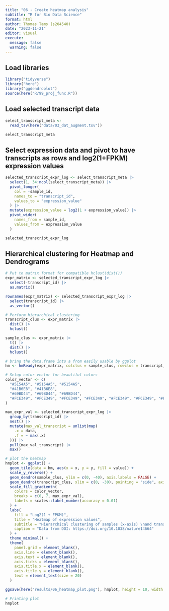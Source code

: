 ```yaml
---
title: "06 - Create heatmap analysis"
subtitle: "R for Bio Data Science"
format: html
author: Thomas Tams (s204540)
date: "2023-11-21"
editor: visual
execute:
  message: false
  warning: false
---
```


## Load libraries

```r
library("tidyverse")
library("here")
library("ggdendroplot")
source(here("R/99_proj_func.R"))
```

## Load selected transcript data

```r
select_transcript_meta <-
  read_tsv(here("data/03_dat_augment.tsv"))

select_transcript_meta
```

## Select expression data and pivot to have transcripts as rows and log2(1+FPKM) expression values

```r
selected_transcript_expr_log <- select_transcript_meta |>
  select(1, 34:ncol(select_transcript_meta)) |>
  pivot_longer(
    col = -sample_id,
    names_to = "transcript_id",
    values_to = "expression_value"
  ) |>
  mutate(expression_value = log2(1 + expression_value)) |>
  pivot_wider(
    names_from = sample_id,
    values_from = expression_value
  )

selected_transcript_expr_log
```

## Hierarchical clustering for Heatmap and Dendrograms

```r
# Put to matrix format for compatible hclust(dist())
expr_matrix <- selected_transcript_expr_log |>
  select(-transcript_id) |>
  as.matrix()

rownames(expr_matrix) <- selected_transcript_expr_log |>
  select(transcript_id) |>
  as_vector()

# Perform hierarchical clustering
transcript_clus <- expr_matrix |>
  dist() |>
  hclust()

sample_clus <- expr_matrix |>
  t() |>
  dist() |>
  hclust()

# bring the data.frame into a from easily usable by ggplot
hm <- hmReady(expr_matrix, colclus = sample_clus, rowclus = transcript_clus)

# Setup color vector for beautiful colors
color_vector <- c(
  "#5154A5", "#5154A5", "#5154A5",
  "#41B6E8", "#41B6E8",
  "#69BD44", "#69BD44", "#69BD44",
  "#FCE349", "#FCE349", "#FCE349", "#FCE349", "#FCE349", "#FCE349", "#FCE349", "#FCE349"
)

max_expr_val <- selected_transcript_expr_log |>
  group_by(transcript_id) |>
  nest() |>
  mutate(max_val_transcript = unlist(map(
    .x = data,
    .f = ~ max(.x)
  ))) |>
  pull(max_val_transcript) |>
  max()

# plot the heatmap
hmplot <- ggplot() +
  geom_tile(data = hm, aes(x = x, y = y, fill = value)) +
  scale_y_reverse() +
  geom_dendro(sample_clus, ylim = c(0, -40), axis.labels = FALSE) +
  geom_dendro(transcript_clus, xlim = c(0, -30), pointing = "side", axis.labels = FALSE) +
  scale_fill_gradientn(
    colors = color_vector,
    breaks = c(0, 7, max_expr_val),
    labels = scales::label_number(accuracy = 0.01)
  ) +
  labs(
    fill = "Log2(1 + FPKM)",
    title = "Heatmap of expression values",
    subtitle = "Hierarchical clustering of samples (x-axis) \nand transcript (y-axis)",
    caption = "Data from DOI: https://doi.org/10.1038/nature14664"
  ) +
  theme_minimal() +
  theme(
    panel.grid = element_blank(),
    axis.line = element_blank(),
    axis.text = element_blank(),
    axis.ticks = element_blank(),
    axis.title.x = element_blank(),
    axis.title.y = element_blank(),
    text = element_text(size = 20)
  )

ggsave(here("results/06_heatmap_plot.png"), hmplot, height = 10, width = 7.5)

# Printing plot
hmplot
```
